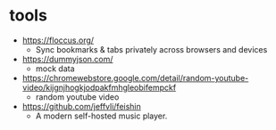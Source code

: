 # tools

- https://floccus.org/
  - Sync bookmarks & tabs privately
across browsers and devices
- https://dummyjson.com/
  - mock data
- https://chromewebstore.google.com/detail/random-youtube-video/kijgnjhogkjodpakfmhgleobifempckf
  - random youtube video
- https://github.com/jeffvli/feishin
  - A modern self-hosted music player.


